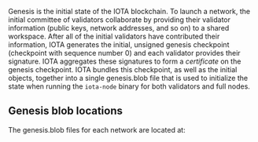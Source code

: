 
Genesis is the initial state of the IOTA blockchain. To launch a network, the initial committee of validators collaborate by providing their validator information (public keys, network addresses, and so on) to a shared workspace. After all of the initial validators have contributed their information, IOTA generates the initial, unsigned genesis checkpoint (checkpoint with sequence number 0) and each validator provides their signature. IOTA aggregates these signatures to form a _certificate_ on the genesis checkpoint. IOTA bundles this checkpoint, as well as the initial objects, together into a single genesis.blob file that is used to initialize the state when running the `iota-node` binary for both validators and full nodes.

## Genesis blob locations

The genesis.blob files for each network are located at:

<GenesisBlobLocation/>
    
